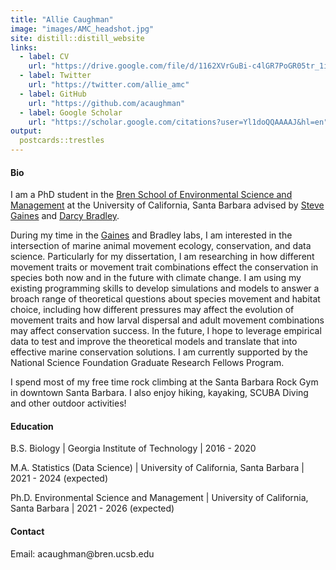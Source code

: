 ```yaml
---
title: "Allie Caughman"
image: "images/AMC_headshot.jpg"
site: distill::distill_website
links:  
  - label: CV
    url: "https://drive.google.com/file/d/1162XVrGuBi-c4lGR7PoGR05tr_1iJdeT/view?usp=sharing"
  - label: Twitter
    url: "https://twitter.com/allie_amc"
  - label: GitHub
    url: "https://github.com/acaughman"
  - label: Google Scholar
    url: "https://scholar.google.com/citations?user=Yl1doQQAAAAJ&hl=en"
output:
  postcards::trestles
---
```


#### Bio

I am a PhD student in the [Bren School of Environmental Science and Management](https://bren.ucsb.edu/) at the University of California, Santa Barbara advised by [Steve Gaines](https://gaineslabucsb.com/people/steve-gaines/) and [Darcy Bradley](https://msi.ucsb.edu/people/research-scientists/darcy-bradley). 

During my time in the [Gaines](https://gaineslabucsb.com/) and Bradley labs, I am interested in the intersection of marine animal movement ecology, conservation, and data science. Particularly for my dissertation, I am researching in how different movement traits or movement trait combinations effect the conservation in species both now and in the future with climate change. I am using my existing programming skills to develop simulations and models to answer a broach range of theoretical questions about species movement and habitat choice, including how different pressures may affect the evolution of movement traits and how larval dispersal and adult movement combinations may affect conservation success. In the future, I hope to leverage empirical data to test and improve the theoretical models and translate that into effective marine conservation solutions. I am currently supported by the National Science Foundation Graduate Research Fellows Program.

I spend most of my free time rock climbing at the Santa Barbara Rock Gym in downtown Santa Barbara. I also enjoy hiking, kayaking, SCUBA Diving and other outdoor activities!


#### Education

B.S. Biology | Georgia Institute of Technology | 2016 - 2020

M.A. Statistics (Data Science) | University of California, Santa Barbara | 2021 - 2024 (expected)

Ph.D. Environmental Science and Management | University of California, Santa Barbara | 2021 - 2026 (expected)


#### Contact

Email: acaughman@bren.ucsb.edu

